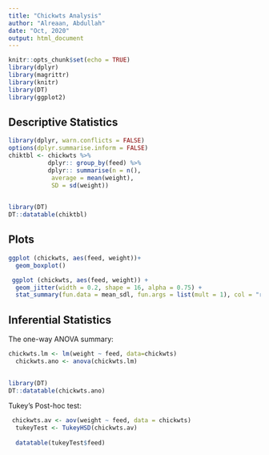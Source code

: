 ---
title: "Chickwts Analysis"
author: "Alreaan, Abdullah"
date: "Oct, 2020"
output: html_document
---
 

```{r setup, include=FALSE}
knitr::opts_chunk$set(echo = TRUE)
library(dplyr)
library(magrittr)
library(knitr)
library(DT)
library(ggplot2)
```

## Descriptive Statistics



```{r, echo= FALSE}
library(dplyr, warn.conflicts = FALSE)
options(dplyr.summarise.inform = FALSE)
chiktbl <- chickwts %>%
           dplyr:: group_by(feed) %>%
           dplyr:: summarise(n = n(),
            average = mean(weight),
            SD = sd(weight))
 

```


```{r, echo=FALSE}
library(DT)
DT::datatable(chiktbl)

```
## Plots



```{r, echo=FALSE}
ggplot (chickwts, aes(feed, weight))+
  geom_boxplot()

 ggplot (chickwts, aes(feed, weight)) +
  geom_jitter(width = 0.2, shape = 16, alpha = 0.75) +
  stat_summary(fun.data = mean_sdl, fun.args = list(mult = 1), col = "red")
```

## Inferential Statistics
The one-way ANOVA summary:

```{r, echo=FALSE}
chickwts.lm <- lm(weight ~ feed, data=chickwts)
  chickwts.ano <- anova(chickwts.lm)
  
```
```{r, echo=FALSE}
library(DT)
DT::datatable(chickwts.ano)

```
Tukey’s Post-hoc test:

```{r, echo=FALSE}
 chickwts.av <- aov(weight ~ feed, data = chickwts)
  tukeyTest <- TukeyHSD(chickwts.av)
  
  datatable(tukeyTest$feed)

```
